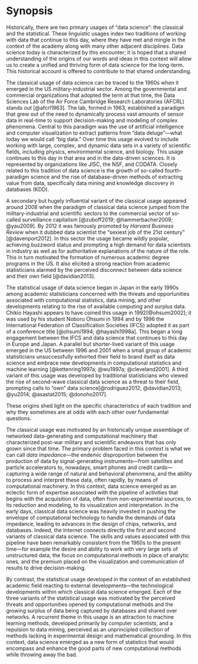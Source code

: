 # Synopsis

Historically, there are two primary usages of "data science": the classical and the statistical. These linguistic usages index two traditions of working with data that continue to this day, where they have met and mingle in the context of the academy along with many other adjacent disciplines. Data science today is characterized by this encounter; it is hoped that a shared understanding of the origins of our words and ideas in this context will allow us to create a unified and thriving form of data science for the long-term. This historical account is offered to contribute to that shared understanding.

The classical usage of data science can be traced to the 1960s when it emerged in the US military-industrial sector. Among the governmental and commercial organizations that adopted the term at that time, the Data Sciences Lab of the Air Force Cambridge Research Laboratories (AFCRL) stands out [@afcrl1963]. The lab, formed in 1963, established a paradigm that grew out of the need to dynamically process vast amounts of sensor data in real-time to support decision-making and modeling of complex phenomena. Central to this paradigm was the use of artificial intelligence and computer visualization to extract patterns from "data deluge"---what today we would call "big data." Over time this usage evolved to include working with large, complex, and dynamic data sets in a variety of scientific fields, including physics, environmental science, and biology. This usage continues to this day in that area and in the data-driven sciences. It is represented by organizations like JISC, the NSF, and CODATA. Closely related to this tradition of data science is the growth of so-called fourth-paradigm science and the rise of database-driven methods of extracting value from data, specifically data mining and knowledge discovery in databases (KDD).

A secondary but hugely influential variant of the classical usage appeared around 2008 when the paradigm of classical data science jumped from the military-industrial and scientific sectors to the commercial sector of so-called surveillance capitalism [@zuboff2019; @hammerbacher2009; @yau2009]. By 2012 it was famously promoted by *Harvard Business Review* when it dubbed data scientist the "sexiest job of the 21st century" [@davenport2012]. In this sector the usage became wildly popular, achieving buzzword status and prompting a high demand for data scientists in industry as well as for authoritative explanations of the nature of the role. This in turn motivated the formation of numerous academic degree programs in the US. It also elicited a strong reaction from academic statisticians alarmed by the perceived disconnect between data science and their own field [@davidian2013].

The statistical usage of data science began in Japan in the early 1990s among academic statisticians concerned with the threats and opportunities associated with computational statistics, data mining, and other developments relating to the rise of available computing and surplus data. Chikio Hayashi appears to have coined this usage in 1992[@ohsumi2002]; it was used by his student Noboru Ohsumi in 1994 and by 1996 the International Federation of Classification Societies (IFCS) adopted it as part of a conference title [@ohsumi1994; @hayashi1998a]. This began a long engagement between the IFCS and data science that continues to this day in Europe and Japan. A parallel but shorter-lived variant of this usage emerged in the US between 1996 and 2001 when a small group of academic statisticians unsuccessfully exhorted their field to brand itself as data science and embrace new developments in computational statistics and machine learning [@kettenring1997a; @wu1997a; @cleveland2001]. A third variant of this usage was developed by traditional statisticians who viewed the rise of second-wave classical data science as a threat to their field, prompting calls to "own" data science[@rodriguez2012; @davidian2013; @yu2014; @asastat2015; @donoho2017].

These origins shed light on the specific characteristics of each tradition and why they sometimes are at odds with each other over fundamental questions.

The classical usage was motivated by an historically unique assemblage of networked data-generating and computational machinery that characterized post-war military and scientific endeavors that has only grown since that time. The primary problem faced in this context is what we can call *data impedance*---the endemic disproportion between the production of data by signal-generating instruments---from satellites and particle accelerators to, nowadays, smart phones and credit cards---capturing a wide range of natural and behavioral phenomena, and the ability to process and interpret these data, often rapidly, by means of computational machinery. In this context, data science emerged as an eclectic form of expertise associated with the pipeline of activities that begins with the acquisition of data, often from non-experimental sources, to its reduction and modeling, to its visualization and interpretation. In the early days, classical data science was heavily invested in pushing the envelope of computational technology to handle the demands of data impedance, leading to advances in the design of chips, networks, and databases. Indeed, the Internet connects directly the first and second variants of classical data science. The skills and values associated with this pipeline have been remarkably consistent from the 1960s to the present time---for example the desire and ability to work with very large sets of unstructured data, the focus on computational methods in place of analytic ones, and the premium placed on the visualization and communication of results to drive decision-making.

By contrast, the statistical usage developed in the context of an established academic field reacting to external developments---the technological developments within which classical data science emerged. Each of the three variants of the statistical usage was motivated by the perceived threats and opportunities opened by computational methods and the growing surplus of data being captured by databases and shared over networks. A recurrent theme in this usage is an attraction to machine learning methods, developed primarily by computer scientists, and a repulsion to data mining, perceived as an unprincipled collection of methods lacking in experimental design and mathematical grounding. In this context, data science emerged as a new form of statistics that would encompass and enhance the good parts of new computational methods while throwing away the bad.

<!--# Although the classical usage of data science has both historical and structural priority over the statistical, within the academy the statistical usage is dominant. This is because classical data science has had, until quite recently, no academic roots, whereas statistics is well established in the academy, where it has long provided the natural, social, and applied sciences a lingua franca of the scientific method. When around 2013 the academy stepped in to meet the demands of workforce development prompted the by second-wave classical data science, and related initiatives coming from fourth-paradigm e-science … -->

<!--# At issue is the relative status of technology and of methods such as data mining. Captured best by Leo Breiman  -->